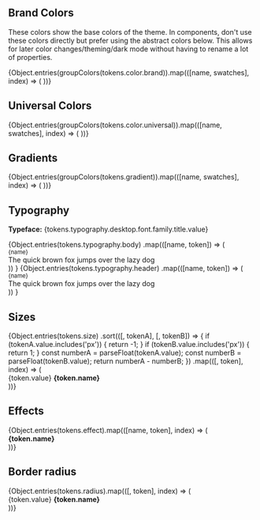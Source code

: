 
<Meta title="Design Tokens"/>

## Brand Colors

These colors show the base colors of the theme. In components, don't use these colors directly but prefer using the
abstract colors below. This allows for later color changes/theming/dark mode without having to rename a lot of
properties.

<ColorPalette>
  {Object.entries(groupColors(tokens.color.brand)).map(([name, swatches], index) => (
    <ColorItem
      key={index}
      title={name}
      subtitle={''}
      colors={swatches}
    />
  ))}
</ColorPalette>

## Universal Colors

<ColorPalette>
  {Object.entries(groupColors(tokens.color.universal)).map(([name, swatches], index) => (
    <ColorItem
      key={index}
      title={name}
      subtitle={''}
      colors={swatches}
    />
  ))}
</ColorPalette>

## Gradients

<ColorPalette>
  {Object.entries(groupColors(tokens.gradient)).map(([name, swatches], index) => (
    <ColorItem
      key={index}
      title={name}
      subtitle={''}
      colors={swatches}
    />
  ))}
</ColorPalette>

## Typography

**Typeface:** {tokens.typography.desktop.font.family.title.value}

<div style={{ display: 'grid', gridTemplateColumns: 'max-content auto', gap: tokens.size['2'].value, alignItems: 'center' }}>
  {Object.entries(tokens.typography.body)
    .map(([name, token]) => (
      <div style={{ display: 'contents' }}>
        <small>{name}</small>
        <div
          style={{
            fontFamily: token.fontFamily.value,
            fontSize: token.fontSize.value,
            lineHeight: token.lineHeight.value,
            fontWeight: token.fontWeight.value,
            fontStretch: token.fontStretch.value,
            letterSpacing: token.letterSpacing.value,
            textDecorationStyle: token.textDecoration.value,
            paragraphIndent: token.paragraphIndent.value,
          }}
        >
          The quick brown fox jumps over the lazy dog
        </div>
      </div>
    ))
  }
  {Object.entries(tokens.typography.header)
    .map(([name, token]) => (
      <div style={{ display: 'contents' }}>
        <small>{name}</small>
        <div
          style={{
            fontFamily: token.fontFamily.value,
            fontSize: token.fontSize.value,
            lineHeight: token.lineHeight.value,
            fontWeight: token.fontWeight.value,
            fontStretch: token.fontStretch.value,
            letterSpacing: token.letterSpacing.value,
            textDecorationStyle: token.textDecoration.value,
            paragraphIndent: token.paragraphIndent.value,
          }}
        >
          The quick brown fox jumps over the lazy dog
        </div>
      </div>
    ))
  }
</div>

## Sizes

<div
  style={{
    display: "grid",
    gridTemplateColumns: "min-content 5rem auto",
    gap: "var(--size-2)",
    alignItems: "center"
  }}
>
  {Object.entries(tokens.size)
    .sort(([, tokenA], [, tokenB]) => {
      if (tokenA.value.includes('px')) {
        return -1;
      }
      if (tokenB.value.includes('px')) {
        return 1;
      }
      const numberA = parseFloat(tokenA.value);
      const numberB = parseFloat(tokenB.value);
      return numberA - numberB;
    })
    .map(([, token], index) => (
      <div key={index} style={{display: 'contents'}}>
        <div
          style={{
            width: token.value,
            height: token.value,
            backgroundColor: "var(--color-brand-brand-100)",
          }}
        />
        <span>{token.value}</span>
        <strong>{token.name}</strong>
      </div>
    ))}
</div>

## Effects

<div
  style={{
    display: "grid",
    gridTemplateColumns: "min-content auto",
    gap: "var(--size-4)",
    alignItems: "center",
  }}
>
  {Object.entries(tokens.effect).map(([name, token], index) => (
    <div key={index} style={{display: 'contents'}}>
      <div
        style={{
          boxShadow: token.value,
          height: 'var(--size-6)',
          width: 'var(--size-6)',
          borderRadius: 'var(--radius-4)',
          backgroundColor: "var(--color-brand-brand-100)",
        }}
      />
      <strong>{token.name}</strong>
    </div>
  ))}
</div>

## Border radius

<div
  style={{
    display: "grid",
    gridTemplateColumns: "min-content min-content auto",
    gap: "var(--size-4)",
    alignItems: "center"
  }}
>
  {Object.entries(tokens.radius).map(([, token], index) => (
    <div key={index} style={{display: 'contents'}}>
      <div
        style={{
          border: `var(--size-0-25) solid var(--color-brand-brand-100)`,
          height: 'var(--size-6)',
          width: 'var(--size-6)',
          borderRadius: token.value,
        }}
      />
      <span>{token.value}</span>
      <strong>{token.name}</strong>
    </div>
  ))}
</div>
